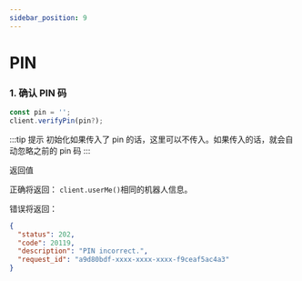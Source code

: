 ```yaml
---
sidebar_position: 9
---
```


# PIN

### 1. 确认 PIN 码

```js
const pin = '';
client.verifyPin(pin?);
```

:::tip 提示
初始化如果传入了 pin 的话，这里可以不传入。如果传入的话，就会自动忽略之前的 pin 码
:::

返回值

正确将返回：
`client.userMe()`相同的机器人信息。

错误将返回：

```json
{
  "status": 202,
  "code": 20119,
  "description": "PIN incorrect.",
  "request_id": "a9d80bdf-xxxx-xxxx-xxxx-f9ceaf5ac4a3"
}
```
